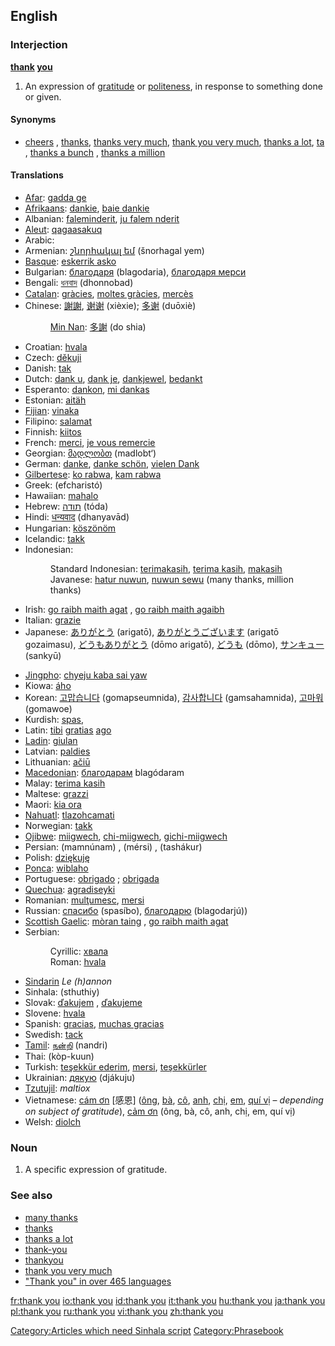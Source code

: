 {{see|thankyou|thank-you}}
==English==

===Interjection===
'''[[thank]] [[you]]'''

# An expression of [[gratitude]] or [[politeness]], in response to something done or given.

====Synonyms====
*[[cheers]] {{i|informal}}, [[thanks]], [[thanks very much]], [[thank you very much]], [[thanks a lot]], [[ta]] {{i|UK|Australia}}, [[thanks a bunch]] {{i|slang}}, [[thanks a million]] {{i|informal}}

====Translations====
{{top}}
*[[Afar]]: [[gadda ge]]
*[[Afrikaans]]: [[dankie]],  [[baie dankie]]
*Albanian: [[faleminderit]], [[ju falem nderit]]
*[[Aleut]]: [[qagaasakuq]]
*Arabic: {{ARchar|[[شكرا|شكرًا]]}} {{unicode|(šúkran)}}
*Armenian: [[շնորհակալ եմ]] (šnorhagal yem)
*[[Basque]]: [[eskerrik asko]]
*Bulgarian: [[благодаря]] (blagodaria), [[благодаря мерси]]
*Bengali: [[ধনবাদ]] (dhonnobad)
*[[Catalan]]: [[gràcies]], [[moltes gràcies]], [[mercès]]
*Chinese: [[謝謝]], [[谢谢]] (xièxie); [[多谢]] (duōxiè)
*:[[Min Nan]]: [[多謝]] (do shia)
*Croatian: [[hvala]]
*Czech: [[děkuji]]
*Danish: [[tak]]
*Dutch: [[dank u]], [[dank je]], [[dankjewel]], [[bedankt]]
*Esperanto: [[dankon]], [[mi dankas]]
*Estonian: [[aitäh]]
*[[Fijian]]: [[vinaka]]
*Filipino: [[salamat]]
*Finnish: [[kiitos]]
*French: [[merci]], [[je vous remercie]]
*Georgian: [[მადლობთ]] (madlobt‘)
*German: [[danke]], [[danke schön]], [[vielen Dank]]
*[[Gilbertese]]: [[ko rabwa]], [[kam rabwa]] {{i|to several people}}
*Greek: {{t+|el|ευχαριστώ||}} (efcharistó)
*Hawaiian: [[mahalo]]
*Hebrew: [[תודה]] (tóda)
*Hindi: [[धन्यवाद]] (dhanyavād)
*Hungarian: [[köszönöm]]
*Icelandic: [[takk]]
*Indonesian:
*:Standard Indonesian: [[terimakasih]], [[terima kasih]], [[terima kasih|makasih]] {{i|informal}}
*:Javanese: [[hatur nuwun]], [[nuwun sewu]] (many thanks, million thanks)
*Irish: [[go raibh maith agat]] {{i|to one person}}, [[go raibh maith agaibh]] {{i|to more than one person}}
*Italian: [[grazie]]
*Japanese: [[ありがとう]] (arigatō), [[ありがとうございます]] (arigatō gozaimasu), [[どうもありがとう]] (dōmo arigatō), [[どうも]] (dōmo), [[サンキュー]] (sankyū)
{{mid}}
*[[Jingpho]]: [[chyeju kaba sai yaw]]
*Kiowa: [[áho]]
*Korean: [[고맙습니다]] (gomapseumnida), [[감사합니다]] (gamsahamnida), [[고마워]] (gomawoe)
*Kurdish: [[spas]], {{KUchar|[[سوپاس]]}}
*Latin: [[tibi]] [[gratia]]s [[ago]]
*[[Ladin]]: [[giulan]]
*Latvian: [[paldies]]
*Lithuanian: [[ačiū]]
*[[Macedonian]]: [[благодарам]] blagódaram
*Malay: [[terima kasih]]
*Maltese: [[grazzi]]
*Maori: [[kia ora]]
*[[Nahuatl]]: [[tlazohcamati]]
*Norwegian: [[takk]]
*[[Ojibwe]]: [[miigwech]], [[chi-miigwech]], [[gichi-miigwech]]
*Persian: {{FAchar|[[ممنونم]]}} (mamnúnam) {{i|Iran|formal}}, {{FAchar|[[مرسی]]}} (mérsi) {{i|informal}}, {{FAchar|[[تشکر]]}} (tashákur) {{i|Afghanistan}}
*Polish: [[dziękuję]]
*[[Ponca]]: [[wiblaho]]
*Portuguese: [[obrigado]] {{i|said by male}}; [[obrigada]] {{i|said by female}}
*[[Quechua]]: [[agradiseyki]]
*Romanian: [[mulţumesc]], [[mersi]]
*Russian: [[спасибо]] (spasíbo), [[благодарю]] (blagodarjú))
*[[Scottish Gaelic]]: [[mòran taing]] {{i|dominant form}}, [[go raibh maith agat]] {{i|[[w:Islay|Islay]] dialect}}
*Serbian:
*:Cyrillic: [[хвала]]
*:Roman: [[hvala]]
*[[Sindarin]] ''Le (h)annon''
*Sinhala: (sthuthiy)
*Slovak: [[ďakujem]] {{i|I thank you}}, [[ďakujeme]] {{i|we thank you}}
*Slovene: [[hvala]]
*Spanish: [[gracias]], [[muchas gracias]]
*Swedish: [[tack]]
*[[Tamil]]: [[நன்றி]] (nandri)
*Thai: {{THchar|[[ขอบคุณ]]}} (kòp-kuun)
*Turkish: [[teşekkür ederim]], [[mersi]], [[teşekkürler]]
*Ukrainian: [[дякую]] (djákuju)
*[[Tzutujil]]: ''maltiox''
*Vietnamese: [[cám ơn]] [感恩] ([[ông]], [[bà#Vietnamese|bà]], [[cô#Vietnamese|cô]], [[anh#Vietnamese|anh]], [[chị]], [[em#Vietnamese|em]], [[quí vị]] &ndash; ''depending on subject of gratitude''), [[cảm ơn]] (ông, bà, cô, anh, chị, em, quí vị)
*Welsh: [[diolch]]
{{bottom}}

===Noun===
{{en-noun|sg=[[thank]] [[you]]}}

# A specific expression of gratitude.

===See also===
*[[many thanks]]
*[[thanks]]
*[[thanks a lot]]
*[[thank-you]]<!-- when used asa descriptive adjective, as in ''a thank-you note''-->
*[[thankyou]]<!--(''nonstandard'')-->
*[[thank you very much]]
*[http://www.elite.net/~runner/jennifers/thankyou.htm "Thank you" in over 465 languages]

[[Category:Articles which need Sinhala script]]
[[Category:Phrasebook]]

[[fr:thank you]]
[[io:thank you]]
[[id:thank you]]
[[it:thank you]]
[[hu:thank you]]
[[ja:thank you]]
[[pl:thank you]]
[[ru:thank you]]
[[vi:thank you]]
[[zh:thank you]]